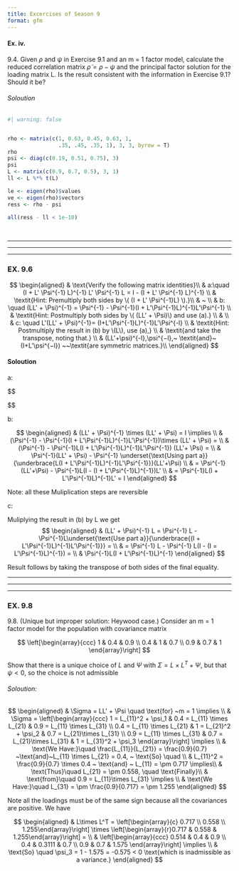 ```yaml
---
title: Excercises of Season 9
format: gfm
---
```



#### Ex. iv. 

9.4. Given $\rho$ and $\psi$ in Exercise 9.1 and an m = 1 factor model, calculate the reduced
correlation matrix $\tilde{\rho} = \rho - \psi$ and the principal factor solution for the loading matrix L.
Is the result consistent with the information in Exercise 9.1? Should it be?

###### Soloution

```r
#| warning: false


rho <- matrix(c(1, 0.63, 0.45, 0.63, 1, 
                .35, .45, .35, 1), 3, 3, byrow = T)
rho
psi <- diag(c(0.19, 0.51, 0.75), 3)
psi
L <- matrix(c(0.9, 0.7, 0.5), 3, 1)
ll <- L %*% t(L)

le <- eigen(rho)$values
ve <- eigen(rho)$vectors
ress <- rho - psi

all(ress - ll < 1e-10)

```


<br>

***
***
***


### EX. 9.6 


$$
\begin{aligned}
& \text{Verify the following matrix identities}\\
    & a:\quad (I + L' \Psi^{-1} L)^{-1} L' \Psi^{-1} L = I - (I + L' \Psi^{-1} L)^{-1} \\
    & \textit{Hint: Premultiply both sides by \( (I + L' \Psi^{-1}L) \).}\\
    & ~ \\
    & b: \quad  (LL' +  \Psi)^{-1} =  \Psi^{-1} -  \Psi^{-1}(I +  L'\Psi^{-1}L)^{-1}L'\Psi^{-1} \\
    & \textit{Hint: Postmultiply both sides by \( (LL' + \Psi)\) and use (a).} \\
    & \\
    & c: \quad L'(LL' + \Psi)^{-1}= (I+L'\Psi^{-1}L)^{-1}L'\Psi^{-l} \\
    & \textit{Hint: Postmultiply the result in (b) by \(L\), use (a),} \\
    & \textit{and take the transpose, noting that.} \\
     & (LL'+\psi)^{-l},\psi^{−l},~ \textit{and}~ (I+L'\psi^{−l}) ~~\textit{are symmetric matrices.}\\
\end{aligned}
$$



#### Soloution 


a: 

$$
\begin{aligned}
& (I + L'\Psi^{-1}L) \times (I + L'\Psi^{-1}L)^{-1}L'\Psi^{-1}L = \\
& L'\Psi^{-1} L, \quad (I + L'\Psi^{-1}L) \times (I - (I + L'\Psi^{-1}L)^{-1}) = \\
& (I + L'\Psi^{-1}L) - I = L'\Psi^{-1}L

\end{aligned}
$$



b: 

$$
\begin{aligned}
& (LL' + \Psi)^{-1} \times (LL' + \Psi)   = I \implies \\
& (\Psi^{-1} -  \Psi^{-1}(I +  L'\Psi^{-1}L)^{-1}L'\Psi^{-1})\times (LL' + \Psi) = \\ 
& (\Psi^{-1} - \Psi^{-1}L(I + L'\Psi^{-1}L)^{-1}L'\Psi^{-1}) (LL'+ \Psi) = \\
& \Psi^{-1}(LL' + \Psi) - \Psi^{-1} \underset{\text{Using part a}}{\underbrace{L(I + L'\Psi^{-1}L)^{-1}L'\Psi^{-1}}}(LL'+\Psi) \\
& = \Psi^{-1}(LL'+\Psi) - \Psi^{-1}L(I - (I + L'\Psi^{-1}L)^{-1})L' \\
& = \Psi^{-1}L(I + L'\Psi^{-1}L)^{-1}L' = I
\end{aligned}
$$

Note: all these Muliplication steps are reversible


c: 


Muliplying the result in (b) by L we get 
$$
\begin{aligned}
& (LL' + \Psi)^{-1} L = \Psi^{-1} L - \Psi^{-1}L\underset{\text{Use part a}}{\underbrace{(I + L'\Psi^{-1}L)^{-1}L'\Psi^{-1}}} = \\
& = \Psi^{-1} L - \Psi^{-1} L(I - (I = L'\Psi^{-1}L)^{-1}) = \\
& \Psi^{-1}L(I + L'\Psi^{-1}L)^{-1}
\end{aligned}
$$

Result follows by taking the transpose of both sides of the
final equality. 

***
***
***


### EX. 9.8


9.8. (Unique but improper solution: Heywood case.)
Consider an m = 1 factor model for the population with covariance matrix

$$
\left[\begin{array}{ccc}
1 & 0.4 & 0.9 \\
0.4 & 1 & 0.7 \\
0.9 & 0.7 & 1
\end{array}\right]
$$

Show that there is a unique choice of $L$ and $\Psi$ with $\Sigma = L \times L^T + \Psi$, but that $\psi < 0$, 
so the choice is not admissible


###### Soloution: 

$$
\begin{aligned}
& \Sigma = LL' + \Psi \quad \text{for} ~m = 1 \implies \\
& \Sigma = \left[\begin{array}{ccc} 
1 = L_{11}^2 + \psi_1 & 0.4 = L_{11} \times L_{21} & 0.9 = L_{11} \times L_{31} \\
0.4 = L_{11} \times L_{21} &  1 = L_{21}^2 + \psi_2 & 0.7 = L_{21}\times L_{31} \\
0.9 = L_{11} \times L_{31} & 0.7 = L_{21}\times L_{31} & 1 = L_{31}^2 + \psi_3
\end{array}\right] \implies \\
& \text{We Have:}\quad \frac{L_{11}}{L_{21}} = \frac{0.9}{0.7} ~\text{and}~L_{11} \times L_{21} = 0.4, ~ \text{So} \quad \\
& L_{11}^2 = \frac{0.9}{0.7} \times 0.4 ~ \text{and} ~ L_{11} = \pm 0.717 \implies\\
& \text{Thus}\quad L_{21} = \pm 0.558, \quad \text{Finally}\\
& \text{from}\quad 0.9 = L_{11}\times L_{31} \implies \\
& \text{We Have:}\quad L_{31} = \pm \frac{0.9}{0.717} = \pm 1.255
\end{aligned}
$$

Note all the loadings must be of the same sign because all the covariances are positive. We have 

$$
\begin{aligned}
& L\times L^T = \left[\begin{array}{c} 0.717 \\ 0.558 \\ 1.255\end{array}\right] \times \left[\begin{array}{r}0.717 & 0.558 & 1.255\end{array}\right] = \\
& \left[\begin{array}{ccc} 0.514 & 0.4 & 0.9 \\ 0.4 & 0.3111 & 0.7 \\
0.9 & 0.7 & 1.575 \end{array}\right] \implies \\
& \text{So} \quad \psi_3 = 1  - 1.575 = -0.575 < 0 \text{which is inadmissible as a variance.}
\end{aligned}
$$
